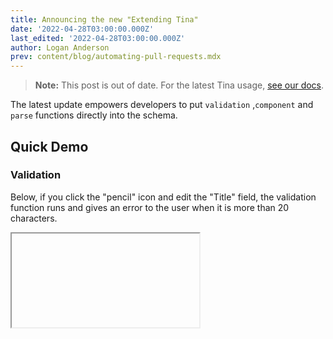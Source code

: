 ```yaml
---
title: Announcing the new "Extending Tina"
date: '2022-04-28T03:00:00.000Z'
last_edited: '2022-04-28T03:00:00.000Z'
author: Logan Anderson
prev: content/blog/automating-pull-requests.mdx
---
```


> **Note:** This post is out of date. For the latest Tina usage, [see our docs](/docs).

The latest update empowers developers to put `validation` ,`component` and `parse` functions directly into the schema.

## Quick Demo

### Validation

Below, if you click the "pencil" icon and edit the "Title" field, the validation function runs and gives an error to the user when it is more than 20 characters.

<Iframe height={500} iframeSrc="https://tina-gql-playground.vercel.app/?markdownCode=---%0Atitle%3A+Hello%2C+World%0A---&schemaCode=import+%7B+defineSchema+%7D+from+%27tinacms%27%0A%0Aexport+default+defineSchema%28%7B%0A++collections%3A+%5B%7B%0A++++label%3A+%22Post%22%2C%0A++++name%3A+%22post%22%2C%0A++++path%3A+%22posts%22%2C%0A++++fields%3A+%5B%7B%0A++++++label%3A+%22Title%22%2C%0A++++++name%3A+%22title%22%2C%0A++++++type%3A+%22string%22%2C%0A++++++ui%3A+%7B%0A++++++++validate%3A+%28val%29+%3D%3E+%7B%0A++++++++++if+%28val.length+%3E+20%29+%7B%0A++++++++++++return+%27The+title+can+not+be+more+the+20+characters%27%0A++++++++++%7D%0A++++++++%7D%0A++++++%7D%0A++++%7D%5D%0A++%7D%5D%0A%7D%29&reactCode=import+*+as+React+from+%27react%27%0Aimport+%7B+useTina+%7D+from+%27tinacms%2Fdist%2Fedit-state%27%0A%0Aexport+default+function+Page%28props%29+%7B%0A++const+%7Bdata%2C+isLoading%7D+%3D+useTina%28%7B+query%3A+%60query+%7B%0A++post%28relativePath%3A+%22hello-world.md%22%29+%7B%0A++++title%0A++%7D%0A%7D%60%2C%0A++++variables%3A+%7B%7D%2C%0A++++data%3A+props.data%0A++%7D%29%0A%0A++if%28isLoading%29+%7B%0A++++return+%3Cdiv%3ELoading...%3C%2Fdiv%3E%0A++%7D%0A%0A++return+%28%0A++++%3Cdiv+className%3D%22bg-white%22%3E%0A++++++%3Cdiv+className%3D%22max-w-7xl+mx-auto+text-center+py-12+px-4+sm%3Apx-6+lg%3Apy-16+lg%3Apx-8%22%3E%0A++++++++%3Ch2+className%3D%22text-3xl+font-extrabold+tracking-tight+text-gray-900+sm%3Atext-4xl%22%3E%0A++++++++++%3Cspan+className%3D%22block%22%3E%7Bdata.post.title%7D%3C%2Fspan%3E%0A++++++++++%3Cspan+className%3D%22block%22%3EStart+your+free+trial+today.%3C%2Fspan%3E%0A++++++++%3C%2Fh2%3E%0A++++++++%3Cdiv+className%3D%22mt-8+flex+justify-center%22%3E%0A++++++++++%3Cdiv+className%3D%22inline-flex+rounded-md+shadow%22%3E%0A++++++++++++%3Ca%0A++++++++++++++href%3D%22%23%22%0A++++++++++++++className%3D%22inline-flex+items-center+justify-center+px-5+py-3+border+border-transparent+text-base+font-medium+rounded-md+text-white+bg-indigo-600+hover%3Abg-indigo-700%22%0A++++++++++++%3E%0A++++++++++++++Get+started%0A++++++++++++%3C%2Fa%3E%0A++++++++++%3C%2Fdiv%3E%0A++++++++++%3Cdiv+className%3D%22ml-3+inline-flex%22%3E%0A++++++++++++%3Ca%0A++++++++++++++href%3D%22%23%22%0A++++++++++++++className%3D%22inline-flex+items-center+justify-center+px-5+py-3+border+border-transparent+text-base+font-medium+rounded-md+text-indigo-700+bg-indigo-100+hover%3Abg-indigo-200%22%0A++++++++++++%3E%0A++++++++++++++Learn+more%0A++++++++++++%3C%2Fa%3E%0A++++++++++%3C%2Fdiv%3E%0A++++++++%3C%2Fdiv%3E%0A++++++%3C%2Fdiv%3E%0A++++%3C%2Fdiv%3E%0A++%29%0A%7D" />

### Custom components

With this update, you can create your custom components easily; see the example below for using a custom component.

<Iframe
  height={500}
  iframeSrc="https://tina-gql-playground.vercel.app/string-component"
/>

## How to update

> Check out [this getting started guide](/docs/setup-overview/) if you want to get started with tina

To update do the following,

### 1. Update imports in the `.tina/schema.{ts,tsx,js}` file

We will be using the `schema` file on the backend and frontend (previously, it was just the frontend), so all imports from `@tinacms/cli` need to be changed to `tinacms`.

### 2. add `defineConfig` to the schema

We are now recommending that your config be separate from the wrapper component and placed in the `schema.{ts,tsx,js}` or in its only folder.

So previously, the schema file would look like this.

```ts
export default defineSchema({
  // schema here
})
```

must be changed to

```ts
import { defineConfig } from 'tinacms'

export default defineConfig({
  // pass schema and apiUrl to the config (required) (this is how it is passed to the fronend)
  schema: schema,
  apiUrl: apiUrl,
  // add other config that would have previosly been in the _app.{js,tsx} file in the <TinaCMS> component.
  cmsCallback: (cms) => {
    //...
  },
  mediaStore: async () => {
    //...
  },
  collections: [
    // ...
  ],
})
export default schema
```

You should add the following two files in the `.tina/components` folder.

### 3. Add `.tina/components/TinaProvider.js`

This file handles the Tina configuration and the tina provider component, and this will only load when in edit mode, and an example below.

```js
import TinaCMS from 'tinacms'
import { tinaConfig } from '../schema.ts'

// Importing the TinaProvider directly into your page will cause Tina to be added to the production bundle.
// Instead, import the tina/provider/index default export to have it dynamically imported in edit-mode
/**
 *
 * @private Do not import this directly, please import the dynamic provider instead
 */
const TinaProvider = ({ children }) => {
  return <TinaCMS {...tinaConfig}>{children}</TinaCMS>
}
```

### 4. Add `.tina/components/TinaDynamicProvider.js`

The `TinaDynamicProvider.js` handles the loading of the TinaProvider when in "Edit mode." See the provided below

```js
import dynamic from 'next/dynamic'
const TinaProvider = dynamic(() => import('./TinaProvider'), { ssr: false })
import { TinaEditProvider } from 'tinacms/dist/edit-state'

const DynamicTina = ({ children }) => {
  return (
    <>
      <TinaEditProvider editMode={<TinaProvider>{children}</TinaProvider>}>
        {children}
      </TinaEditProvider>
    </>
  )
}

export default DynamicTina
```

> [Read more](/docs/tina-folder/overview/#tinadynamicproviderjs) about these two files in our reference docs

### 5. Update your `_app.{js,tsx}`

The last step is to update your `_app.{js,tsx}`. Since the config and the provider are in a separate file, this will be less code than what was there previously.

`_app.{js,tsx}` before:

```js
import dynamic from 'next/dynamic'
import { TinaEditProvider } from 'tinacms/dist/edit-state'
//...

const App = ({ Component, pageProps }) => {
  return (
    <>
      <TinaEditProvider
        showEditButton={true}
        editMode={
          <TinaCMS
            cmsCallback={(cms) => {
              //...
            }}
            apiURL={apiURL}
          >
            <Component {...pageProps} />
          </TinaCMS>
        }
      >
        <Component {...pageProps} />
      </TinaEditProvider>
    </>
  )
}
export default App
```

`_app.{js,tsx}` after:

```js
import DynamicTina from '../.tina/components/TinaDynamicProvider'

const App = ({ Component, pageProps }) => {
  return (
    <DynamicTina>
      <Component {...pageProps} />
    </DynamicTina>
  )
}
export default App
```

This separation of config into another file makes it much cleaner and easier to understand. In addition, the schema now being a part of the config and used on the frontend will allow functions to be passed and used. It will also allow us to make fewer network requests since we have more information.

## Closing words

The new features we talked about in this article only scratch the surface of what is possible; please [read the docs](/docs/extending-tina/overview/) to find out more.

If you are having any issues at all, please [reach out to us on discord](https://discord.com/invite/zumN63Ybpf) or create a [github issue](https://github.com/tinacms/tinacms/issues/new/choose).
